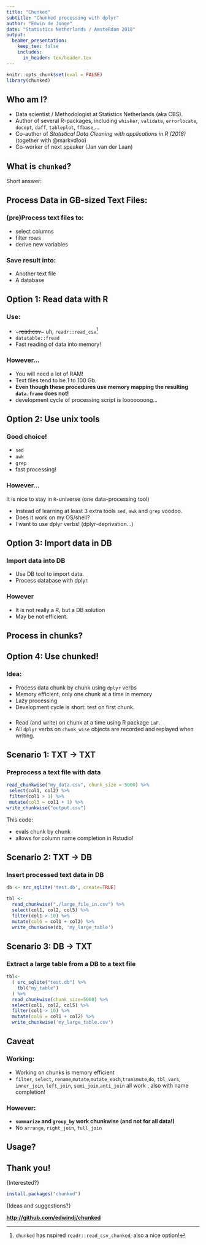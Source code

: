 ```yaml
---
title: "Chunked"
subtitle: "Chunked processing with dplyr"
author: "Edwin de Jonge"
date: "Statistics Netherlands / AmsteRdam 2018"
output: 
  beamer_presentation:
    keep_tex: false
    includes:
      in_header: tex/header.tex
---
```


```r
knitr::opts_chunk$set(eval = FALSE)
library(chunked)
```
## Who am I?

- Data scientist / Methodologist at Statistics Netherlands (aka CBS).
- Author of several R-packages, including `whisker`, `validate`, `errorlocate`, `docopt`, `daff`, `tableplot`,  `ffbase`,...
- Co-author of _Statistical Data Cleaning with applications in R (2018)_ (together with @markvdloo)
- Co-worker of next speaker (Jan van der Laan)

## What is `chunked`?

Short answer:
\begin{center}
  \includegraphics[width=0.2\textwidth]{img/dplyr_logo} 
  \Huge{for data in text files}
\end{center}

## Process Data in GB-sized Text Files:

### (pre)Process text files to:

\hfill\includegraphics[width=0.1\textwidth]{img/txtfile}

\vspace{-1.6cm}

- select columns
- filter rows
- derive new variables

### Save result into:

- Another text file
- A database

## Option 1: Read data with R

### Use:

- ~~~read.csv~~~ uh, `readr::read_csv`[^1]
- `datatable::fread`
- Fast reading of data into memory!

### However...

- You will need a lot of RAM! 
- Text files tend to be 1 to 100 Gb.
- **Even though these procedures use memory mapping the resulting `data.frame` 
does not!** 
- development cycle of processing script is looooooong... 

[^1]:`chunked` has nspired `readr::read_csv_chunked`, also a nice option!

## Option 2: Use unix tools

### Good choice!

- `sed`
- `awk`
- `grep` 
- fast processing!

### However...

It is nice to stay in `R`-universe (one data-processing tool)

- Instead of learning at least 3 extra tools 
`sed`, `awk` and `grep` voodoo.
- Does it work on my OS/shell?
- I want to use dplyr verbs! (dplyr-deprivation...)

## Option 3: Import data in DB

### Import data into DB

- Use DB tool to import data.
- Process database with dplyr.

### However

- It is not really a R, but a DB solution
- May be not efficient.


## Process in chunks?
\begin{center}
  \includegraphics[height=0.8\textheight]{img/keep-calm-and-chop-chop-3}
\end{center}

## Option 4: Use chunked!

### Idea:

- Process data chunk by chunk using `dplyr` verbs
- Memory efficient, only one chunk at a time in memory
- Lazy processing
- Development cycle is short: test on first chunk.

### 

- Read (and write) on chunk at a time using  R package `LaF`.
- All `dplyr` verbs on `chunk_wise` objects are recorded and replayed when
writing.

## Scenario 1: TXT -> TXT

### Preprocess a text file with data

```r
read_chunkwise("my_data.csv", chunk_size = 5000) %>% 
 select(col1, col2) %>% 
 filter(col1 > 1) %>% 
 mutate(col3 = col1 + 1) %>% 
write_chunkwise("output.csv")
```
This code:

- evals chunk by chunk
- allows for column name completion in Rstudio!

## Scenario 2: TXT -> DB

### Insert processed text data in DB

```r
db <- src_sqlite('test.db', create=TRUE)

tbl <- 
  read_chunkwise("./large_file_in.csv") %>% 
  select(col1, col2, col5) %>%
  filter(col1 > 10) %>% 
  mutate(col6 = col1 + col2) %>% 
  write_chunkwise(db, 'my_large_table')
```
## Scenario 3: DB -> TXT

### Extract a large table from a DB to a text file

```r
tbl<- 
  ( src_sqlite("test.db") %>% 
    tbl("my_table")
  ) %>% 
  read_chunkwise(chunk_size=5000) %>% 
  select(col1, col2, col5) %>%
  filter(col1 > 10) %>% 
  mutate(col6 = col1 + col2) %>% 
  write_chunkwise('my_large_table.csv')
```

## Caveat

### Working:

- Working on chunks is memory efficient
- `filter`, `select`, `rename`,`mutate`,`mutate_each`,`transmute`,`do`,
` tbl_vars`, `inner_join`, `left_join`, `semi_join`,`anti_join` all work
, also with name completion!
  
### However: 
- **`summarize` and `group_by` work chunkwise (and not for all data!)**
- No `arrange`, `right_join`, `full_join`

## Usage?


## Thank you!

\Large{Interested?}

```r
install.packages("chunked")
```

\Large{Ideas and suggestions?}

**[http://github.com/edwindj/chunked](http://github.com/edwindj/chunked)**

